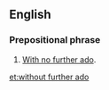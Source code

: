 ==English==

===Prepositional phrase===
{{head|en|prepositional phrase|head=[[without]] [[further]] [[ado]]}}

# {{idiomatic}} [[with no further ado|With no further ado]].

[[et:without further ado]]